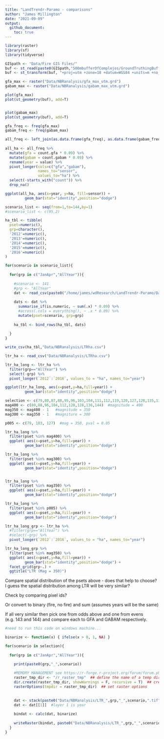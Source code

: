 ```yaml
---
title: "LandTrendr-Paramo - comparisons"
author: "James Millington"
date: "2021-09-09"
output: 
  github_document:
    toc: true
---
```



```r
library(raster)
library(sf)
library(tidyverse)
```

```r

GISpath <- "Data/Fire GIS Files/" 
buf <- st_read(paste0(GISpath,"500mbufferOfComplejos/GroundTruthingBuffer500m.shp"))
buf <- st_transform(buf, "+proj=utm +zone=18 +datum=WGS84 +units=m +no_defs")

gfa_max <- raster("Data/NBRanalysis/gfa_max_utm.grd")
gabam_max <- raster("Data/NBRanalysis/gabam_max_utm.grd")

plot(gfa_max)
plot(st_geometry(buf), add=T)


plot(gabam_max)
plot(st_geometry(buf), add=T)

```


```r
gfa_freq <- freq(gfa_max)
gabam_freq <- freq(gabam_max)

all_freq <- left_join(as.data.frame(gfa_freq), as.data.frame(gabam_freq), by = "value", suffix=c(".gfa",".gabam"))
  
all_ha <- all_freq %>%
  mutate(gfa = count.gfa * 0.09) %>% 
  mutate(gabam = count.gabam * 0.09) %>%
  rename(year = value) %>%
  pivot_longer(cols=c("gfa","gabam"),
               names_to="sensor",
               values_to="ha") %>%
  select(-starts_with("count")) %>%
  drop_na()

ggplot(all_ha, aes(x=year, y=ha, fill=sensor)) +
         geom_bar(stat="identity",position="dodge")

```


```r

scenario_list <- seq(from=1,to=144,by=1)
#scenario_list <- c(95,2)

ha_tbl <- tibble(
  pset=numeric(),
  grp=character(),
  '2012'=numeric(),
  '2013'=numeric(),
  '2014'=numeric(),
  '2015'=numeric(),
  '2016'=numeric()
)

for(scenario in scenario_list){
  
  for(grp in c("JanApr","AllYear")){
    
    #scenario <- 141
    #grp <- "AllYear"
    dat <- read_csv(paste0("/home/james/wdResearch/LandTrendr-Paramo/Data/GABAM/PixelOverlap_",grp,"_",scenario,"gabam.csv"))
    
    dats <- dat %>%
      summarise_if(is.numeric, ~ sum(.x) * 0.09) %>%
      #across(.cols = everything(), ~ .x * 0.09) %>%
      mutate(pset=scenario, grp=grp)
      
    ha_tbl <- bind_rows(ha_tbl, dats)
    
  }
}

write_csv(ha_tbl,"Data/NBRanalysis/LTRha.csv")

```

```r

ltr_ha <- read_csv("Data/NBRanalysis/LTRha.csv")

ltr_ha_long <- ltr_ha %>%
  filter(grp=="AllYear") %>%
  select(-grp) %>%
  pivot_longer(`2012`:`2016`, values_to = "ha", names_to="year")

ggplot(ltr_ha_long, aes(x=pset,y=ha,fill=year)) +
         geom_bar(stat="identity",position="dodge")

```


``` r

selection <- c(79,80,87,88,95,96,103,104,111,112,119,120,127,128,135,136,143,144) 
mag400 <- c(80,88,96,104,112,120,128,136,144)  #magnitude = 400
mag350 <- mag400 - 1   #magnitude = 350
mag300 <- mag350 - 1   #magniture = 300

p005 <- c(79, 103, 127)  #mag = 350, pval = 0.05

ltr_ha_long %>%
  filter(pset %in% mag400) %>%
  ggplot( aes(x=pset,y=ha,fill=year)) +
         geom_bar(stat="identity",position="dodge")

ltr_ha_long %>%
  filter(pset %in% mag300) %>%
  ggplot( aes(x=pset,y=ha,fill=year)) +
         geom_bar(stat="identity",position="dodge")


ltr_ha_long %>%
  filter(pset %in% mag350) %>%
  ggplot( aes(x=pset,y=ha,fill=year)) +
         geom_bar(stat="identity",position="dodge")

ltr_ha_long %>%
  filter(pset %in% p005) %>%
  ggplot( aes(x=pset,y=ha,fill=year)) +
         geom_bar(stat="identity",position="dodge")

```

```r

ltr_ha_long_grp <- ltr_ha %>%
  #filter(grp=="AllYear") %>%
  #select(-grp) %>%
  pivot_longer(`2012`:`2016`, values_to = "ha", names_to="year")

ltr_ha_long_grp %>%
  filter(pset %in% mag350) %>%
  ggplot( aes(x=pset,y=ha,fill=year)) +
         geom_bar(stat="identity",position="dodge") +
  facet_grid(grp~.) +
  ggtitle("LTR (Mag = 350)")


```

Compare spatial distribution of the psets above - does that help to choose? I guess the spatial distribution among LTR will be very similar?  

Check by comparing pixel ids? 

Or convert to binary (fire, no fire) and sum (assumes years will be the same)

If all very similar then pick one from odds above and one from evens (e.g. 143 and 144) and compare each to GFA and GABAM respectively.

``` r
#need to run this code on windows machine... 

binarize <- function(x) { ifelse(x > 0, 1, NA) }

for(scenario in selection){
  
  for(grp in c("JanApr","AllYear")){

    print(paste0(grp,"_",scenario))
    
    #MEMORY MANAGEMENT see https://r-forge.r-project.org/forum/forum.php?thread_id=30946&forum_id=995&group_id=302
    raster_tmp_dir <- "/r_raster_tmp"  ## define the name of a temp directory where raster tmp files will be stored
    dir.create(raster_tmp_dir, showWarnings = F, recursive = T)  ## create the directory
    rasterOptions(tmpdir = raster_tmp_dir)  ## set raster options
    
    
    dat <- stack(paste0("Data/NBRanalysis/LTR_",grp,"_",scenario,".tif"))
    dat <- dat[[1]]  #layer 1 is year
    
    bindat <- calc(dat, binarize)
    
    writeRaster(bindat, paste0("Data/NBRanalysis/LTR_",grp,"_",scenario,"_binary.tif"))
  }
}


```
